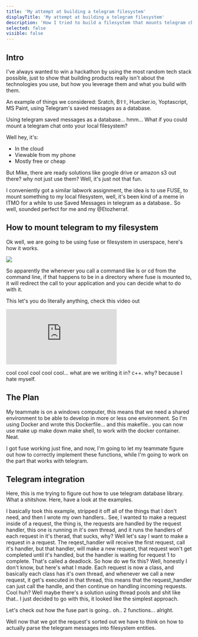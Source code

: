 ```yaml
---
title: 'My attempt at building a telegram filesystem'
displayTitle: 'My attempt at building a telegram filesystem'
description: 'How I tried to build a filesystem that mounts telegram channels onto my local disk.'
selected: false
visible: false
---
```


## Intro

I've always wanted to win a hackathon by using the most random tech stack possible, just to show that building products really isn't about the technologies you use, but how you leverage them and what you build with them.

An example of things we considered: Sratch, В☦☦, Huecker.io, Yoptascript, MS Paint, using Telegram's saved messages as a database.

Using telegram saved messages as a database... hmm... What if you could mount a telegram chat onto your local filesystem?

Well hey, it's:

- In the cloud
- Viewable from my phone
- Mostly free or cheap

But Mike, there are ready solutions like google drive or amazon s3 out there? why not just use them? Well, it's just not that fun.

I conveniently got a similar labwork assignment, the idea is to use FUSE, to mount something to my local filesystem, well, it's been kind of a meme in ITMO for a while to use Saved Messages in telegram as a database.. So well, sounded perfect for me and my @Etozherraf.

## How to mount telegram to my filesystem

Ok well, we are going to be using fuse or filesystem in userspace, here's how it works.

![](https://upload.wikimedia.org/wikipedia/commons/thumb/0/08/FUSE_structure.svg/560px-FUSE_structure.svg.png)

So apparently the whenever you call a command like ls or cd from the command line, if that happens to be in a directory where fuse is mounted to, it will redirect the call to your application and you can decide what to do with it.

This let's you do literally anything, check this video out

<iframe className="w-full pt-5 h-auto aspect-video" src="https://www.youtube.com/embed/LZCILvr5tUk?si=rjfHRq5dhXgJJj1k" title="YouTube video player" frameborder="0" allow="accelerometer; autoplay; clipboard-write; encrypted-media; gyroscope; picture-in-picture; web-share" referrerpolicy="strict-origin-when-cross-origin" allowfullscreen></iframe>

cool cool cool cool cool... what are we writing it in? c++. why? because I hate myself.

## The Plan

My teammate is on a windows computer, this means that we need a shared environment to be able to develop in more or less one environment. So I'm using Docker and wrote this Dockerfile... and this makefile.. you can now use make up make down make shell, to work with the docker container. Neat.

I got fuse working just fine, and now, I'm going to let my teammate figure out how to correctly implement these functions, while I'm going to work on the part that works with telegram.

## Telegram integration

Here, this is me trying to figure out how to use telegram database library. What a shitshow. Here, have a look at the examples.

I basically took this example, stripped it off all of the things that I don't need, and then I wrote my own handlers.. See, I wanted to make a request inside of a request, the thing is, the requests are handled by the request handler, this one is running in it's own thread, and it runs the handlers of each request in it's therad, that sucks, why? Well let's say I want to make a request in a request. The reqest_handler will receive the first request, call it's handler, but that handler, will make a new request, that request won't get completed until it's handled, but the handler is waiting for request 1 to complete.
That's called a deadlock. So how do we fix this? Well, honestly I don't know, but here's what I made. Each request is now a class, and basically each class has it's own thread, and whenever we call a new request, it get's executed in that thread, this means that the request_handler can just call the handle, and then continue on handling incoming requests.
Cool huh? Well maybe there's a solution using thread pools and shit like that.. I just decided to go with this, it looked like the simplest approach.

Let's check out how the fuse part is going.. oh.. 2 functions... alright.

Well now that we got the request's sorted out we have to think on how to actually parse the telegram messages into filesystem entities.
